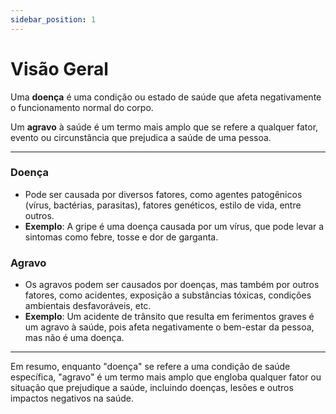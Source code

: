 ```yaml
---
sidebar_position: 1
---
```


# Visão Geral

Uma **doença** é uma condição ou estado de saúde que afeta negativamente o funcionamento normal do corpo.

Um **agravo** à saúde é um termo mais amplo que se refere a qualquer fator, evento ou circunstância que prejudica a saúde de uma pessoa.

***

### Doença

* Pode ser causada por diversos fatores, como agentes patogênicos (vírus, bactérias, parasitas), fatores genéticos, estilo de vida, entre outros.
* **Exemplo**: A gripe é uma doença causada por um vírus, que pode levar a sintomas como febre, tosse e dor de garganta.


### **Agravo**

*   Os agravos podem ser causados por doenças, mas também por outros fatores, como acidentes, exposição a substâncias tóxicas, condições ambientais desfavoráveis, etc.
*   **Exemplo**: Um acidente de trânsito que resulta em ferimentos graves é um agravo à saúde, pois afeta negativamente o bem-estar da pessoa, mas não é uma doença.

***

Em resumo, enquanto "doença" se refere a uma condição de saúde específica, "agravo" é um termo mais amplo que engloba qualquer fator ou situação que prejudique a saúde, incluindo doenças, lesões e outros impactos negativos na saúde.
